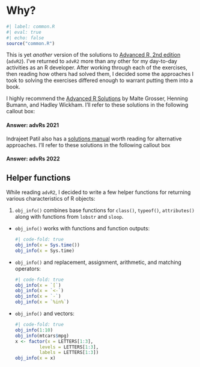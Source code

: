 # Why? {.unnumbered}

```r
#| label: common.R
#| eval: true 
#| echo: false
source("common.R")
```

This is yet *another* version of the solutions to [Advanced R, 2nd edition](https://adv-r.hadley.nz/) (`advR2`). I've returned to `advR2` more than any other for my day-to-day activities as an R developer. After working through each of the exercises, then reading how others had solved them, I decided some the approaches I took to solving the exercises differed enough to warrant putting them into a book. 

I highly recommend the [Advanced R Solutions](https://advanced-r-solutions.rbind.io/) by Malte Grosser, Henning Bumann, and Hadley Wickham. I'll refer to these solutions in the following callout box:

::: {.callout-caution collapse="true"}

#### Answer: advRs 2021

:::

Indrajeet Patil also has a [solutions manual](https://bookdown.org/IndrajeetPatil/Advanced-R-exercises/) worth reading for alternative approaches. I'll refer to these solutions in the following callout box

:::: {.callout-warning collapse="true"}

#### Answer: advRs 2022

:::

## Helper functions

While reading `advR2`, I decided to write a few helper functions for returning various characteristics of R objects: 

1. `obj_info()` combines base functions for `class()`, `typeof()`, `attributes()` along with functions from `lobstr` and `sloop`.

-   `obj_info()` works with functions and function outputs:

    ```r
    #| code-fold: true
    obj_info(x = Sys.time())
    obj_info(x = Sys.time)
    ```

-   `obj_info()` and replacement, assignment, arithmetic, and matching operators:

    ```r
    #| code-fold: true
    obj_info(x = `[`)
    obj_info(x = `<-`)
    obj_info(x = `-`)
    obj_info(x = `%in%`)
    ```

-   `obj_info()` and vectors:

    ```r
    #| code-fold: true
    obj_info(1:10)
    obj_info(mtcars$mpg)
    x <- factor(x = LETTERS[1:3], 
             levels = LETTERS[1:3], 
             labels = LETTERS[1:3])
    obj_info(x = x)
    ```


